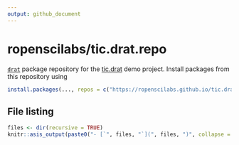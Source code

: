 ```yaml
---
output: github_document
---
```


# ropenscilabs/tic.drat.repo

[`drat`](https://github.com/eddelbuettel/drat) package repository for the [tic.drat](https://github.com/ropenscilabs/tic.drat) demo project.  Install packages from this repository using

```r
install.packages(..., repos = c("https://ropenscilabs.github.io/tic.drat.repo"))
``` 

## File listing

```r
files <- dir(recursive = TRUE)
knitr::asis_output(paste0("- [`", files, "`](", files, ")", collapse = "\n"))
```
